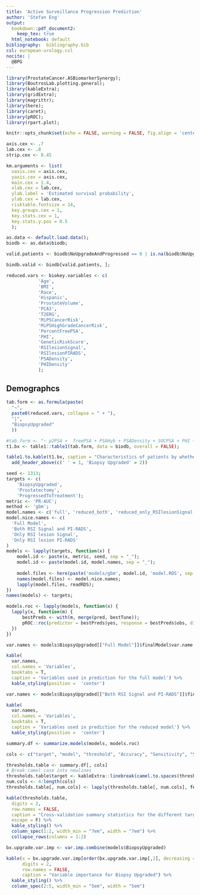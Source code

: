 ```yaml
---
title: 'Active Surveillance Progression Prediction'
author: 'Stefan Eng'
output:
  bookdown::pdf_document2:
    keep_tex: true
  html_notebook: default
bibliography:  bibliography.bib
csl: european-urology.csl
nocite: |
  @BPG
---
```


```r
library(ProstateCancer.ASBiomarkerSynergy);
library(BoutrosLab.plotting.general);
library(kableExtra);
library(gridExtra);
library(magrittr);
library(here);
library(caret);
library(pROC);
library(rpart.plot);

knitr::opts_chunk$set(echo = FALSE, warning = FALSE, fig.align = 'center', out.width = '60%', fig.pos = 'H');

axis.cex <- .7
lab.cex <- .8
strip.cex <- 0.45

km.arguments <- list(
  xaxis.cex = axis.cex,
  yaxis.cex = axis.cex,
  main.cex = 1.4,
  xlab.cex = lab.cex,
  ylab.label = 'Estimated survival probability',
  ylab.cex = lab.cex,
  risktable.fontsize = 14,
  key.groups.cex = 1,
  key.stats.cex = 1,
  key.stats.y.pos = 0.5
  );

as.data <- default.load.data();
biodb <- as.data$biodb;

valid.patients <- biodb$NoUpgradeAndProgressed == 0 | is.na(biodb$NoUpgradeAndProgressed);

biodb.valid <- biodb[valid.patients, ];

reduced.vars <- biokey.variables <- c(
            'Age',
            'BMI',
            'Race',
            'Hispanic',
            'ProstateVolume',
            'PCA3',
            'T2ERG',
            'MiPSCancerRisk',
            'MiPSHighGradeCancerRisk',
            'PercentFreePSA',
            'PHI',
            'GeneticRiskScore',
            'RSIlesionSignal',
            'RSIlesionPIRADS',
            'PSADensity',
            'PHIDensity'
            );
```

## Demographcs

```r
tab.form <- as.formula(paste(
  "~",
  paste0(reduced.vars, collapse = " + "),
  "|",
  "BiopsyUpgraded"
  ))

#tab.form <- "~ p2PSA +  freePSA + PSAHyb + PSADensity + SOCPSA + PHI + PHIDensity + ProstateVolume + TNFaAverage"
t1.bx <- table1::table1(tab.form, data = biodb, overall = FALSE);

table1.to.kable(t1.bx, caption = "Characteristics of patients by whether biopsy was upgraded.") %>%
  add_header_above(c(' ' = 1, 'Biopsy Upgraded' = 2))
```

```r
seed <- 1313;
targets <- c(
    'BiopsyUpgraded',
    'Prostatectomy',
    'ProgressedToTreatment');
metric <- 'PR-AUC';
method <- 'gbm';
model.names <- c('full', 'reduced_both', 'reduced_only_RSIlesionSignal', 'reduced_only_RSIlesionPIRADS');
model.nice.names <- c(
  'Full Model',
  'Both RSI Signal and PI-RADS',
  'Only RSI lesion Signal',
  'Only RSI lesion PI-RADS'
)
models <- lapply(targets, function(x) {
    model.id <- paste(x, metric, seed, sep = "_");
    model.id <- paste(model.id, model.names, sep = "_");
  
    model.files <- here(paste('models/gbm', model.id, 'model.RDS', sep = "_"));  
    names(model.files) <- model.nice.names;
    lapply(model.files, readRDS);
})
names(models) <- targets;

models.roc <- lapply(models, function(x) {
  lapply(x, function(m) {
      bestPreds <- with(m, merge(pred, bestTune));
      pROC::roc(predictor = bestPreds$yes, response = bestPreds$obs, direction = '<', levels = c('no', 'yes'));
  })
})
```

```r
var.names <- models$BiopsyUpgraded[["Full Model"]]$finalModel$var.name

kable(
  var.names,
  col.names = 'Variables',
  booktabs = T,
  caption = 'Variables used in prediction for the full model') %>%
  kable_styling(position =  'center')
```

```r
var.names <- models$BiopsyUpgraded[["Both RSI Signal and PI-RADS"]]$finalModel$var.name

kable(
  var.names,
  col.names = 'Variables',
  booktabs = T,
  caption = 'Variables used in prediction for the reduced model') %>%
  kable_styling(position =  'center')
```

```r
summary.df <- summarize.models(models, models.roc)
```

```r
cols <- c("target", "model", "threshold", "Accuracy", "Sensitivity", "Specificity", "Precision", "F1")

thresholds.table <- summary.df[, cols]
# Break camel case into newlines
thresholds.table$target <- kableExtra::linebreak(camel.to.spaces(thresholds.table$target, replace = "\n"), align = "c")
num.cols <- 4:length(cols)
thresholds.table[, num.cols] <- lapply(thresholds.table[, num.cols], function(x) round(as.numeric(x), 2))

kable(thresholds.table,
  digits = 2,
  row.names = FALSE,
  caption = "Cross-validation summary statistics for the different targets and models comparing RSI lesion signal and RSI lesion PI-RADS",
  escape = F) %>%
  kable_styling() %>%
  column_spec(1:2, width_min = "7em", width = "7em") %>%
  collapse_rows(columns = 1:2)
```

```r
bx.upgrade.var.imp <- var.imp.combine(models$BiopsyUpgraded)

kable(x = bx.upgrade.var.imp[order(bx.upgrade.var.imp[,2], decreasing = TRUE), ],
      digits = 2,
      row.names = FALSE,
      caption = "Variable importance for Biopsy Upgraded") %>%
  kable_styling() %>%
  column_spec(2:5, width_min = "5em", width = "5em")
```
